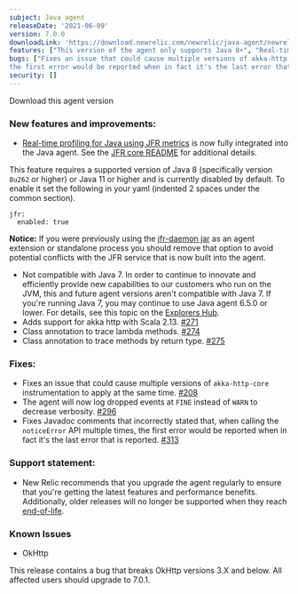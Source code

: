 ```yaml
---
subject: Java agent
releaseDate: '2021-06-09'
version: 7.0.0
downloadLink: 'https://download.newrelic.com/newrelic/java-agent/newrelic-agent/7.0.0/'
features: ["This version of the agent only supports Java 8+", "Real-time profiling for Java using JFR metrics", "Adds support for akka http with Scala 2.13", "Class annotation to trace lambda methods", "Class annotation to trace methods by return type"]
bugs: ["Fixes an issue that could cause multiple versions of akka-http-core instrumentation to apply at the same time", "The agent will now log dropped events at FINE instead of WARN to decrease verbosity", "Fixes Javadoc comments that incorrectly stated that, when calling the noticeError API multiple times,
the first error would be reported when in fact it's the last error that is reported"]
security: []
---
```


<ButtonGroup>
  <ButtonLink
    role="button"
    to="https://download.newrelic.com/newrelic/java-agent/newrelic-agent/7.0.0/"
    variant="primary"
  >
    Download this agent version
  </ButtonLink>
</ButtonGroup>

### New features and improvements:

* [Real-time profiling for Java using JFR metrics](/docs/agents/java-agent/features/real-time-profiling-java-using-jfr-metrics/) is now fully integrated into the Java agent. See the [JFR core README](https://github.com/newrelic/newrelic-jfr-core/blob/main/README.md) for additional details.

This feature requires a supported version of Java 8 (specifically version `8u262` or higher) or Java 11 or higher and is currently disabled by default. To enable it set the following in your yaml (indented 2 spaces under the common section).

```
jfr:
  enabled: true
```

**Notice:** If you were previously using the [jfr-daemon jar](https://github.com/newrelic/newrelic-jfr-core) as an agent extension or standalone process you should remove that option to avoid potential conflicts with the JFR service that is now built into the agent.

* Not compatible with Java 7. In order to continue to innovate and efficiently provide new capabilities to our customers who run on the JVM, this and future agent versions aren't compatible with Java 7. If you're running Java 7, you may continue to use Java agent 6.5.0 or lower. For details, see this topic on
  the [Explorers Hub](https://discuss.newrelic.com/t/important-upcoming-changes-to-capabilities-across-synthetics-apm-java-php-infrastructure-mobile-agents-health-maps-statsd-and-legacy-dashboards/147982).
* Adds support for akka http with Scala 2.13. [#271](https://github.com/newrelic/newrelic-java-agent/pull/271)
* Class annotation to trace lambda methods. [#274](https://github.com/newrelic/newrelic-java-agent/pull/274)
* Class annotation to trace methods by return type. [#275](https://github.com/newrelic/newrelic-java-agent/pull/275)

### Fixes:

* Fixes an issue that could cause multiple versions of `akka-http-core` instrumentation to apply at the
  same time. [#208](https://github.com/newrelic/newrelic-java-agent/pull/208)
* The agent will now log dropped events at `FINE` instead of `WARN` to decrease
  verbosity. [#296](https://github.com/newrelic/newrelic-java-agent/pull/296)
* Fixes Javadoc comments that incorrectly stated that, when calling the `noticeError` API multiple times,
  the first error would be reported when in fact it's the last error that is reported. [#313](https://github.com/newrelic/newrelic-java-agent/pull/313)

### Support statement:

* New Relic recommends that you upgrade the agent regularly to ensure that you're getting the latest features and
  performance benefits. Additionally, older releases will no longer be supported when they reach
  [end-of-life](/docs/using-new-relic/cross-product-functions/install-configure/notification-changes-new-relic-saas-features-distributed-software/).

### Known Issues

* OkHttp

This release contains a bug that breaks OkHttp versions 3.X and below. All affected users should upgrade to 7.0.1.

